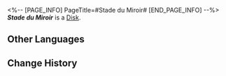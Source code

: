 <%-- [PAGE_INFO]
PageTitle=#Stade du Miroir#
[END_PAGE_INFO] --%>
{{Item Infobox
|title       = ''Stade du Miroir''
|id          = 210315
|image       = Item ''Stade du Miroir''.png
|type        = Disk
|invCategory = Valuables
|rarity      = 3
|effect      = 
|description = A record that can be played on the Express' phonograph. It might be a chance acquisition or a gift from someone else. All sorts of memories surge up when the music plays &mdash; the smiles, encounters, touches, and the excitement of battle. Maybe that is why people still collect records even as society rapidly advances.<br />The current record contains the track "Stade du Miroir."
}}
{{Description|''When, where, and from whence was the existence named "me" born?''}}
'''''Stade du Miroir''''' is a [[Disk]].

==Other Languages==
{{Other Languages
|en   = ''Stade du Miroir''
|zhs  = 《镜像阶段》
|zht  = 《鏡像階段》
|ja   = 『ミラーステージ』
|ko   = ≪거울단계≫
|es   = Estadio del espejo
|fr   = ''Stade du Miroir''
|ru   = Stade du Miroir
|th   = "Stade du Miroir"
|vi   = Giai Đoạn Phản Chiếu
|de   = „Stade du Miroir“
|id   = "Stade du Miroir"
|pt   = "Stade du Miroir"
}}

==Change History==
{{Change History|2.0}}